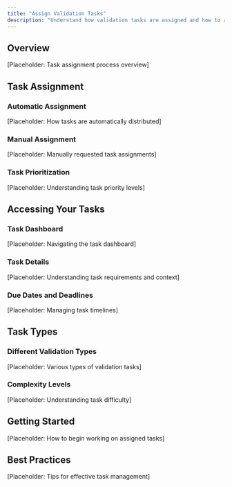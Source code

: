 ```yaml
---
title: "Assign Validation Tasks"
description: "Understand how validation tasks are assigned and how to access your assigned work as an expert validator."
---
```


## Overview

[Placeholder: Task assignment process overview]

## Task Assignment

### Automatic Assignment
[Placeholder: How tasks are automatically distributed]

### Manual Assignment
[Placeholder: Manually requested task assignments]

### Task Prioritization
[Placeholder: Understanding task priority levels]

## Accessing Your Tasks

### Task Dashboard
[Placeholder: Navigating the task dashboard]

### Task Details
[Placeholder: Understanding task requirements and context]

### Due Dates and Deadlines
[Placeholder: Managing task timelines]

## Task Types

### Different Validation Types
[Placeholder: Various types of validation tasks]

### Complexity Levels
[Placeholder: Understanding task difficulty]

## Getting Started

[Placeholder: How to begin working on assigned tasks]

## Best Practices

[Placeholder: Tips for effective task management] 
